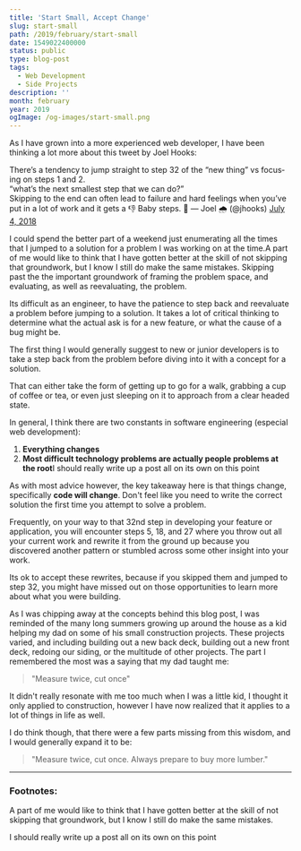 ```yaml
---
title: 'Start Small, Accept Change'
slug: start-small
path: /2019/february/start-small
date: 1549022400000
status: public
type: blog-post
tags:
  - Web Development
  - Side Projects
description: ''
month: february
year: 2019
ogImage: /og-images/start-small.png
---
```




As I have grown into a more experienced web developer, I have been thinking a
lot more about this tweet by Joel Hooks:

<Tweet id="1014615428897824768">
  <div lang="en" dir="ltr">
    There’s a tendency to jump straight to step 32 of the “new thing” vs
    focusing on steps 1 and 2. <br />
    “what’s the next smallest step that we can do?” <br />
    Skipping to the end can often lead to failure and hard feelings when you’ve
    put in a lot of work and it gets a 👎
    Baby steps. 🐣
  &mdash; Joel 🌧 (@jhooks) <a href="https://twitter.com/jhooks/status/1014615428897824768?ref_src=twsrc%5Etfw">
    July 4, 2018</a>
  </div>
</Tweet>

I could spend the better part of a weekend just enumerating all the times that I
jumped to a solution for a problem I was working on at the
time.<FootnoteRef id="1">A part of me would like to think that I have gotten better at the skill of not
skipping that groundwork, but I know I still do make the same mistakes.</FootnoteRef> Skipping past the the important groundwork of
framing the problem space, and evaluating, as well as reevaluating, the problem.

Its difficult as an engineer, to have the patience to step back and reevaluate a
problem before jumping to a solution. It takes a lot of critical thinking to
determine what the actual ask is for a new feature, or what the cause of a bug
might be.

The first thing I would generally suggest to new or junior developers is to take
a step back from the problem before diving into it with a concept for a
solution.

That can either take the form of getting up to go for a walk, grabbing a cup of
coffee or tea, or even just sleeping on it to approach from a clear headed
state.

In general, I think there are two constants in software engineering (especial
web development):

1. **Everything changes**
2. **Most difficult technology problems are actually people problems at the
   root**<FootnoteRef id="2">I should really write up a post all on its own on this point</FootnoteRef>

As with most advice however, the key takeaway here is that things change,
specifically **code will change**. Don't feel like you need to write the correct
solution the first time you attempt to solve a problem.

Frequently, on your way to that 32nd step in developing your feature or
application, you will encounter steps 5, 18, and 27 where you throw out all your
current work and rewrite it from the ground up because you discovered another
pattern or stumbled across some other insight into your work.

Its ok to accept these rewrites, because if you skipped them and jumped to step
32, you might have missed out on those opportunities to learn more about what
you were building.

As I was chipping away at the concepts behind this blog post, I was reminded of
the many long summers growing up around the house as a kid helping my dad on
some of his small construction projects. These projects varied, and including
building out a new back deck, building out a new front deck, redoing our siding,
or the multitude of other projects. The part I remembered the most was a saying
that my dad taught me:

> "Measure twice, cut once"

It didn't really resonate with me too much when I was a little kid, I thought it
only applied to construction, however I have now realized that it applies to a
lot of things in life as well.

I do think though, that there were a few parts missing from this wisdom, and I
would generally expand it to be:

> "Measure twice, cut once. Always prepare to buy more lumber."

---

### Footnotes:

<Footnote id="1">A part of me would like to think that I have gotten better at the skill of not
skipping that groundwork, but I know I still do make the same mistakes.</Footnote>

<Footnote id="2">I should really write up a post all on its own on this point</Footnote>

